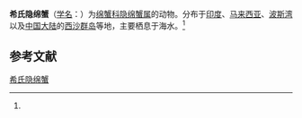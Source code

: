 {{Speciesbox
| name = 希氏隐绵蟹
| status = 
| status_system = 
| image = 
| genus = Cryptodromia
| species = hilgendorfi
| authority = (de Man, 1887)<ref name='id11430'>{{cite web| url =http://www.bioinfo.cn/db05/BjdwSpecies.php?action=view&id=11430| title =希氏隐绵蟹| work =《中国动物物种编目数据库》| publisher =中国科学院微生物研究所| author =中国科学院动物研究所| accessdate =2009-04-28| deadurl =yes| archiveurl =https://web.archive.org/web/20160305063855/http://www.bioinfo.cn/db05/BjdwSpecies.php?action=view&id=11430| archivedate =2016-03-05}}</ref>
}}

'''希氏隐绵蟹'''（[[学名|学名]]：{{lang|la|''Cryptodromia hilgendorfi''}}）为[[绵蟹科|绵蟹科]][[隐绵蟹属|隐绵蟹属]]的动物。分布于[[印度|印度]]、[[马来西亚|马来西亚]]、[[波斯湾|波斯湾]]以及[[中国大陆|中国大陆]]的[[西沙群岛|西沙群岛]]等地，主要栖息于海水。<ref name='id11430'/>

== 参考文献 ==
{{reflist}}

{{Wikispecies|Cryptodromia hilgendorfi}}
{{Taxonbar|from=Q13502519}}

[[Category:隐绵蟹属|希氏隐绵蟹]]


{{螃蟹小作品}}